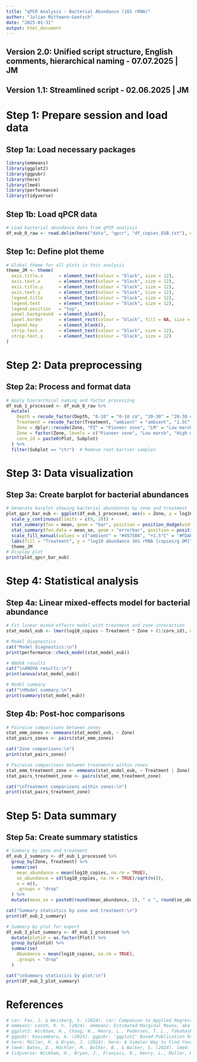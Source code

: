 ```yaml
---
title: "qPCR Analysis - Bacterial Abundance (16S rRNA)"
author: "Julian Mittmann-Goetsch"
date: "2025-01-31"
output: html_document
---
```


## Version 2.0: Unified script structure, English comments, hierarchical naming - 07.07.2025 | JM
## Version 1.1: Streamlined script - 02.06.2025 | JM


# Step 1: Prepare session and load data
## Step 1a: Load necessary packages
```r
library(emmeans)
library(ggplot2)
library(ggpubr)
library(here)
library(lme4)
library(performance)
library(tidyverse)
```

## Step 1b: Load qPCR data
```r
# Load bacterial abundance data from qPCR analysis
df_eub_0_raw <- read.delim(here("data", "qpcr", "df_copies_EUB.txt"), dec=".", sep="\t")
```

## Step 1c: Define plot theme
```r
# Global theme for all plots in this analysis
theme_JM <- theme(
  axis.title.x      = element_text(colour = "black", size = 12),
  axis.text.x       = element_text(colour = "black", size = 12), 
  axis.title.y      = element_text(colour = "black", size = 12),
  axis.text.y       = element_text(colour = "black", size = 12), 
  legend.title      = element_text(colour = "black", size = 12),
  legend.text       = element_text(colour = "black", size = 12), 
  legend.position   = "top",
  panel.background  = element_blank(), 
  panel.border      = element_rect(colour = "black", fill = NA, size = 1.2),
  legend.key        = element_blank(),
  strip.text.x      = element_text(colour = "black", size = 12),
  strip.text.y      = element_text(colour = "black", size = 12)
)
```

# Step 2: Data preprocessing
## Step 2a: Process and format data
```r
# Apply hierarchical naming and factor processing
df_eub_1_processed <- df_eub_0_raw %>%
  mutate(
    Depth = recode_factor(Depth, "0-10" = "0-10 cm", "20-30" = "20-30 cm"),
    Treatment = recode_factor(Treatment, "ambient" = "ambient", "1.5C" = "+1.5°C", "3.0C" = "+3.0°C"),
    Zone = dplyr::recode(Zone, "PZ" = "Pioneer zone", "LM" = "Low marsh", "HM" = "High marsh"),
    Zone = factor(Zone, levels = c("Pioneer zone", "Low marsh", "High marsh")),
    core_id = paste0(Plot, Subplot)
  ) %>%
  filter(Subplot == "ctr")  # Remove root-barrier samples
```

# Step 3: Data visualization
## Step 3a: Create barplot for bacterial abundances
```r
# Generate barplot showing bacterial abundances by zone and treatment
plot_qpcr_bar_eub <- ggplot(df_eub_1_processed, aes(x = Zone, y = log10_copies, fill = Treatment)) +
  scale_y_continuous(limits = c(9, 10)) + 
  stat_summary(fun = mean, geom = "bar", position = position_dodge(width = 0.9), alpha = 0.9, width = 0.7) +
  stat_summary(fun.data = mean_se, geom = "errorbar", position = position_dodge(width = 0.9), width = 0.25, color = "black") +
  scale_fill_manual(values = c("ambient" = "#4575B4", "+1.5°C" = "#FDAE61", "+3.0°C" = "#D73027"), name = "Warming treatment:") +
  labs(fill = "Treatment", y = "log10 abundance 16S rRNA [copies/g OM]", x = "Zone") +
  theme_JM 
# Display plot
print(plot_qpcr_bar_eub)
```

# Step 4: Statistical analysis
## Step 4a: Linear mixed-effects model for bacterial abundance
```r
# Fit linear mixed-effects model with treatment and zone interaction
stat_model_eub <- lmer(log10_copies ~ Treatment * Zone + (1|core_id), data = df_eub_1_processed)

# Model diagnostics
cat("Model diagnostics:\n")
print(performance::check_model(stat_model_eub))

# ANOVA results
cat("\nANOVA results:\n")
print(anova(stat_model_eub))

# Model summary
cat("\nModel summary:\n")
print(summary(stat_model_eub))
```

## Step 4b: Post-hoc comparisons
```r
# Pairwise comparisons between zones
stat_emm_zones <- emmeans(stat_model_eub, ~ Zone)
stat_pairs_zones <- pairs(stat_emm_zones)

cat("Zone comparisons:\n")
print(stat_pairs_zones)

# Pairwise comparisons between treatments within zones
stat_emm_treatment_zone <- emmeans(stat_model_eub, ~ Treatment | Zone)
stat_pairs_treatment_zone <- pairs(stat_emm_treatment_zone)

cat("\nTreatment comparisons within zones:\n")
print(stat_pairs_treatment_zone)
```

# Step 5: Data summary
## Step 5a: Create summary statistics
```r
# Summary by zone and treatment
df_eub_2_summary <- df_eub_1_processed %>%
  group_by(Zone, Treatment) %>%
  summarise(
    mean_abundance = mean(log10_copies, na.rm = TRUE),
    se_abundance = sd(log10_copies, na.rm = TRUE)/sqrt(n()),
    n = n(),
    .groups = "drop"
  ) %>%
  mutate(mean_se = paste0(round(mean_abundance, 2), " ± ", round(se_abundance, 2), " (n=", n, ")"))

cat("Summary statistics by zone and treatment:\n")
print(df_eub_2_summary)

# Summary by plot for export
df_eub_3_plot_summary <- df_eub_1_processed %>%
  mutate(plotid = as.factor(Plot)) %>%
  group_by(plotid) %>%
  summarise(
    Abundance = mean(log10_copies, na.rm = TRUE),
    .groups = "drop"
  )

cat("\nSummary statistics by plot:\n")
print(df_eub_3_plot_summary)
```

# References
```r
# car: Fox, J. & Weisberg, S. (2024). car: Companion to Applied Regression. R package version 3.1-2. https://CRAN.R-project.org/package=car
# emmeans: Lenth, R. V. (2024). emmeans: Estimated Marginal Means, aka Least-Squares Means. R package version 1.10.2. https://CRAN.R-project.org/package=emmeans
# ggplot2: Wickham, H., Chang, W., Henry, L., Pedersen, T. L., Takahashi, K., Wilke, C., Woo, K., & Yutani, H. (2024). ggplot2: Create Elegant Data Visualisations Using the Grammar of Graphics. R package version 3.5.1. https://CRAN.R-project.org/package=ggplot2
# ggpubr: Kassambara, A. (2024). ggpubr: 'ggplot2' Based Publication Ready Plots. R package version 0.6.0. https://CRAN.R-project.org/package=ggpubr
# here: Müller, K. & Bryan, J. (2024). here: A Simpler Way to Find Your Files. R package version 1.0.1. https://CRAN.R-project.org/package=here
# lme4: Bates, D., Mächler, M., Bolker, B., & Walker, S. (2024). lme4: Linear Mixed-Effects Models using 'Eigen' and S4. R package version 1.1-35. https://CRAN.R-project.org/package=lme4
# tidyverse: Wickham, H., Bryan, J., François, R., Henry, L., Müller, K., Pedersen, T. L., & Takahashi, K. (2024). tidyverse: Easily Install and Load the 'Tidyverse'. R package version 2.0.0. https://CRAN.R-project.org/package=tidyverse
```

